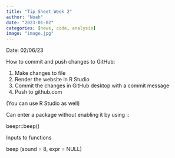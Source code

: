 ```yaml
---
title: "Tip Sheet Week 2"
author: "Noah"
date: "2023-01-02"
categories: [news, code, analysis]
image: "image.jpg"
---
```


Date: 02/06/23

How to commit and push changes to GitHub:

1.  Make changes to file
2.  Render the website in R Studio
3.  Commit the changes in GitHub desktop with a commit message
4.  Push to github.com

(You can use R Studio as well)

Can enter a package without enabling it by using ::

beepr::beep()

Inputs to functions

beep (sound = 8, expr = NULL)

